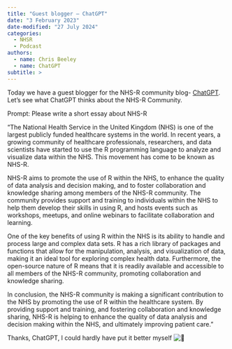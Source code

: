 ```yaml
---
title: "Guest blogger – ChatGPT"
date: "3 February 2023"
date-modified: "27 July 2024"
categories:
  - NHSR
  - Podcast
authors: 
  - name: Chris Beeley
  - name: ChatGPT
subtitle: >
---
```


Today we have a guest blogger for the NHS-R community blog- [ChatGPT](https://openai.com/blog/chatgpt/). Let’s see what ChatGPT thinks about the NHS-R Community.

Prompt: Please write a short essay about NHS-R

“The National Health Service in the United Kingdom (NHS) is one of the largest publicly funded healthcare systems in the world. In recent years, a growing community of healthcare professionals, researchers, and data scientists have started to use the R programming language to analyze and visualize data within the NHS. This movement has come to be known as NHS-R.

NHS-R aims to promote the use of R within the NHS, to enhance the quality of data analysis and decision making, and to foster collaboration and knowledge sharing among members of the NHS-R community. The community provides support and training to individuals within the NHS to help them develop their skills in using R, and hosts events such as workshops, meetups, and online webinars to facilitate collaboration and learning.

One of the key benefits of using R within the NHS is its ability to handle and process large and complex data sets. R has a rich library of packages and functions that allow for the manipulation, analysis, and visualization of data, making it an ideal tool for exploring complex health data. Furthermore, the open-source nature of R means that it is readily available and accessible to all members of the NHS-R community, promoting collaboration and knowledge sharing.

In conclusion, the NHS-R community is making a significant contribution to the NHS by promoting the use of R within the healthcare system. By providing support and training, and fostering collaboration and knowledge sharing, NHS-R is helping to enhance the quality of data analysis and decision making within the NHS, and ultimately improving patient care.”

Thanks, ChatGPT, I could hardly have put it better myself ![🙂](https://s.w.org/images/core/emoji/15.0.3/svg/1f642.svg){alt="🙂"}
